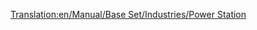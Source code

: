 [[Translation:en/Manual/Base Set/Industries/Power Station]]

{{hu/Manual/Base Set/Industries/Gazdasági épületek| név        = Erőmű
| kép        = en/Manual/Base Set/Industries/Powerstation.png
| klíma      = [[en/Mérsékelt]], [[en/Szub-sarkvidéki]]
| elfogad    = [[en/Szén]]
| előállít   = Semmit
| megjegyzés = Nincs jelen a [[hu/Klíma|Szubtrópuson]]
}}